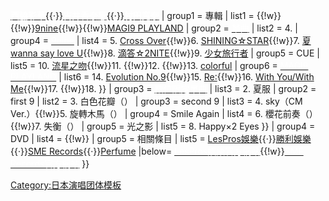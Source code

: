 {{Navbox
|name = 9nine
|state = {{{state|collapsed}}}
|title=[[9nine|<span style="color:#FFFFFF">9nine</span>]]
|titlestyle=background:#000000;  color:white;
|groupstyle=background:#000000;  color:white;
| abovestyle =background:#000000;  color:white;
| belowstyle =background:#000000;  color:white;
|image   = 
|above   = '''[[佐武宇綺|<span style="color:#FFFFFF">佐武宇綺</span>]]'''{{·}}'''[[西脇彩華|<span style="color:#FFFFFF">西脇彩華</span>]]'''{{·}}'''[[吉井香奈惠|<span style="color:#FFFFFF">吉井香奈惠</span>]]'''{{·}}'''[[村田寬奈|<span style="color:#FFFFFF">村田寬奈</span>]]'''
| group1 = 專輯
| list1  = {{link-ja|first 9|first9}}{{!w}}{{link-ja|second 9|second 9}}{{!w}}[[9nine (專輯)|9nine]]{{!w}}{{link-ja|CUE (專輯)|CUE (9nineのアルバム)|CUE}}{{!w}}[[MAGI9 PLAYLAND]]
| group2 = [[單曲|<span style="color:#FFFFFF">單曲</span>]]
| list2 = {{Navbox subgroup
| groupstyle = background:#555;  color:white;
| group1 = 未收錄
| list1 = 1. {{link-ja|Sweet Snow|Sweet Snow (9nineの曲)}}
| group2 = second 9
| list2  = 2. {{link-ja|Show TIME|Show TIME}}
| group3 = 未收錄
| list3  = 3. {{link-ja|Smile Again|Smile Again (9nineの曲)}}{{!w}}4. {{link-ja|光之影|ヒカリノカゲ}}
| group4 = [[9nine (專輯)|<span style="color:#FFFFFF">9nine</span>]]
| list4  = 5. [[Cross Over]]{{!w}}6. [[SHINING☆STAR]]{{!w}}7. [[夏 wanna say love U]]{{!w}}8. [[滴答☆2NITE]]{{!w}}9. [[少女旅行者]]
| group5 = CUE
| list5  = 10. [[流星之吻 (9nine單曲)|流星之吻]]{{!w}}11. {{link-ja|一二!殭屍 feat.好好!殭屍女孩/Brave|イーアル!キョンシー feat.好好!キョンシーガール/Brave}}{{!w}}12. {{link-ja|White Wishes|White Wishes}}{{!w}}13. [[Colorful (9nine單曲)|colorful]]
| group6 = [[MAGI9 PLAYLAND|<span style="color:#FFFFFF">MAGI9 PLAYLAND</span>]]
| list6  = 14. [[Evolution No.9]]{{!w}}15. [[Re: (9nine單曲)|Re:]]{{!w}}16. [[With You/With Me]]{{!w}}17. {{link-ja|HAPPY 7 DAYS|HAPPY 7 DAYS}}{{!w}}18. {{link-ja|MY ONLY ONE|MY ONLY ONE}}
}}
| group3 = [[數位音樂下載|<span style="color:#FFFFFF">數位限定單曲</span>]]
| list3 =  {{Navbox subgroup
| groupstyle = background:#555;  color:white;
| group1 = 未收錄
| list1 = 1. Shine{{!w}}2. 夏服
| group2 = first 9
| list2 = 3. 白色花瓣（{{lang|ja|白い華}}）
| group3 = second 9
| list3 = 4. sky（CM Ver.）{{!w}}5. 旋轉木馬（{{lang|ja|メリーゴーランド}}）
| group4 = Smile Again
| list4 = 6. 櫻花前奏（{{lang|ja|サクラプレリュード}}）{{!w}}7. 失衡（{{lang|ja|アンバランス}}）
| group5 = 光之影
| list5 = 8. Happy×2 Eyes
}}
| group4 = DVD
| list4 = {{link-ja|It's SHOW TIME!! Ver:SAKURA '09|It's SHOW TIME!! Ver:SAKURA '09}}{{!w}}{{link-ja|9nine聖誕2012〜聖夜大奏動♪〜|クリスマスの9nine 2012〜聖なる夜の大奏動♪〜}}
| group5 = 相關條目
| list5  = [[LesPros娛樂]]{{·}}[[勝利娛樂]]{{·}}[[SME Records]]{{·}}[[Perfume (日本音乐团体)|Perfume]]
|below= <span class="plainlinks">[http://9nine-fan.lespros.co.jp <span style="color:#FFFFFF">LesPros娛樂官方網站</span>]</span>{{!w}}<span class="plainlinks">[http://www.sonymusic.co.jp/artist/9nine/ <span style="color:#FFFFFF">SME Records官方網站</span>]</span>
}}
<noinclude>
{{collapsible option}}
[[Category:日本演唱团体模板]]
</noinclude>